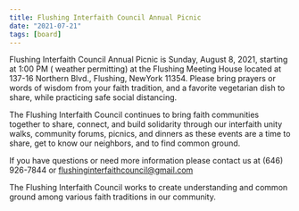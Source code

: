 ```yaml
---
title: Flushing Interfaith Council Annual Picnic
date: "2021-07-21"
tags: [board]
---
```


Flushing Interfaith Council Annual Picnic is Sunday, August 8, 2021, starting at 1:00 PM ( weather permitting) at the Flushing Meeting House located at 137-16 Northern Blvd., Flushing, NewYork 11354. Please bring prayers or words of wisdom from your faith tradition, and a favorite vegetarian dish to share, while practicing safe social distancing.

The Flushing Interfaith Council continues to bring faith communities together to share, connect, and build solidarity through our interfaith unity walks, community forums, picnics, and dinners as these events are a time to share, get to know our neighbors, and to find common ground.

If you have questions or need more information please contact us at (646) 926-7844 or flushinginterfaithcouncil@gmail.com

The Flushing Interfaith Council works to create understanding and common ground among various faith traditions in our community.
